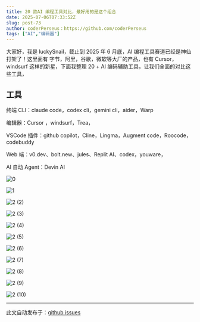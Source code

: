 ```yaml
---
title: 20 款AI 编程工具对比，最好用的是这个组合
date: 2025-07-06T07:33:52Z
slug: post-73
author: coderPerseus：https://github.com/coderPerseus
tags: ["AI","编辑器"]
---
```


大家好，我是 luckySnail，截止到 2025 年 6 月底，AI 编程工具赛道已经是神仙打架了！这里面有 字节，阿里，谷歌，微软等大厂的产品，也有 Cursor，windsurf 这样的新星，下面我整理 20 + AI 编码辅助工具，让我们全面的对比这些工具，

## 工具

终端 CLI：claude code，codex cli，gemini cli，aider，Warp

编辑器：Cursor ，windsurf，Trea，

VSCode 插件：github copilot，Cline，Lingma，Augment code，Roocode，codebuddy

Web 端：v0.dev、bolt.new、jules、Replit AI、codex，youware，

AI 自动 Agent：Devin AI

![0](https://blog-1304565468.cos.ap-shanghai.myqcloud.com/typora/0.png)

![1](https://blog-1304565468.cos.ap-shanghai.myqcloud.com/typora/1.png)

![2 (2)](https://blog-1304565468.cos.ap-shanghai.myqcloud.com/typora/2%20(2).png)

![2 (3)](https://blog-1304565468.cos.ap-shanghai.myqcloud.com/typora/2%20(3).png)

![2 (4)](https://blog-1304565468.cos.ap-shanghai.myqcloud.com/typora/2%20(4).png)

![2 (5)](https://blog-1304565468.cos.ap-shanghai.myqcloud.com/typora/2%20(5).png)

![2 (6)](https://blog-1304565468.cos.ap-shanghai.myqcloud.com/typora/2%20(6).png)

![2 (7)](https://blog-1304565468.cos.ap-shanghai.myqcloud.com/typora/2%20(7).png)

![2 (8)](https://blog-1304565468.cos.ap-shanghai.myqcloud.com/typora/2%20(8).png)

![2 (9)](https://blog-1304565468.cos.ap-shanghai.myqcloud.com/typora/2%20(9).png)

![2 (10)](https://blog-1304565468.cos.ap-shanghai.myqcloud.com/typora/2%20(10).png)

---
此文自动发布于：<a href="https://github.com/coderPerseus/blog/issues/73" target="_blank">github issues</a>

